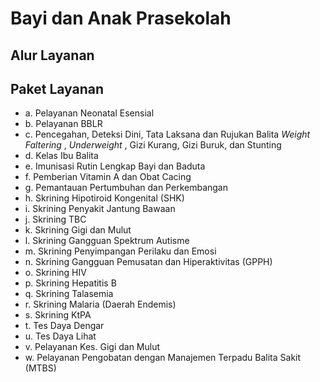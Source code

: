 
# Bayi dan Anak Prasekolah

## Alur Layanan
<LokasiUnitLayanan/>
<AlurBalitaComponent/>

## Paket Layanan
* a. Pelayanan Neonatal Esensial
* b. Pelayanan BBLR
* c. Pencegahan, Deteksi Dini, Tata Laksana dan Rujukan Balita _Weight Faltering_ , _Underweight_ , Gizi Kurang, Gizi Buruk, dan Stunting
* d. Kelas Ibu Balita
* e. Imunisasi Rutin Lengkap Bayi dan Baduta
* f. Pemberian Vitamin A dan Obat Cacing
* g. Pemantauan Pertumbuhan dan Perkembangan
* h. Skrining Hipotiroid Kongenital (SHK)
* i. Skrining Penyakit Jantung Bawaan
* j. Skrining TBC
* k. Skrining Gigi dan Mulut
* l. Skrining Gangguan Spektrum Autisme
* m. Skrining Penyimpangan Perilaku dan Emosi
* n. Skrining Gangguan Pemusatan dan Hiperaktivitas (GPPH)
* o. Skrining HIV
* p. Skrining Hepatitis B
* q. Skrining Talasemia
* r. Skrining Malaria (Daerah Endemis)
* s. Skrining KtPA
* t. Tes Daya Dengar
* u. Tes Daya Lihat
* v. Pelayanan Kes. Gigi dan Mulut
* w. Pelayanan Pengobatan dengan Manajemen Terpadu Balita Sakit (MTBS)
